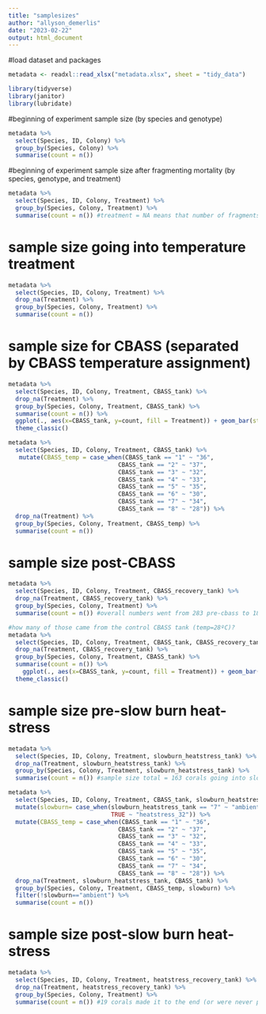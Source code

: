 ```yaml
---
title: "samplesizes"
author: "allyson_demerlis"
date: "2023-02-22"
output: html_document
---
```

#load dataset and packages
```r
metadata <- readxl::read_xlsx("metadata.xlsx", sheet = "tidy_data")

library(tidyverse)
library(janitor)
library(lubridate)
```

#beginning of experiment sample size (by species and genotype)
```r
metadata %>% 
  select(Species, ID, Colony) %>% 
  group_by(Species, Colony) %>% 
  summarise(count = n())
```
#beginning of experiment sample size after fragmenting mortality (by species, genotype, and treatment)
```r
metadata %>% 
  select(Species, ID, Colony, Treatment) %>% 
  group_by(Species, Colony, Treatment) %>% 
  summarise(count = n()) #treatment = NA means that number of fragments died before getting treatment assignment
```

# sample size going into temperature treatment
```r
metadata %>% 
  select(Species, ID, Colony, Treatment) %>% 
  drop_na(Treatment) %>% 
  group_by(Species, Colony, Treatment) %>% 
  summarise(count = n()) 
```

# sample size for CBASS (separated by CBASS temperature assignment)
```r
metadata %>% 
  select(Species, ID, Colony, Treatment, CBASS_tank) %>% 
  drop_na(Treatment) %>% 
  group_by(Species, Colony, Treatment, CBASS_tank) %>% 
  summarise(count = n()) %>% 
  ggplot(., aes(x=CBASS_tank, y=count, fill = Treatment)) + geom_bar(stat="identity") + facet_wrap(~Species + Colony) + scale_fill_manual(labels=c("Control", "Variable"), values = c( "#60DBDB", "#F54A34")) +
  theme_classic()

metadata %>% 
  select(Species, ID, Colony, Treatment, CBASS_tank) %>% 
   mutate(CBASS_temp = case_when(CBASS_tank == "1" ~ "36",
                               CBASS_tank == "2" ~ "37",
                               CBASS_tank == "3" ~ "32",
                               CBASS_tank == "4" ~ "33",
                               CBASS_tank == "5" ~ "35",
                               CBASS_tank == "6" ~ "30",
                               CBASS_tank == "7" ~ "34",
                               CBASS_tank == "8" ~ "28")) %>% 
  drop_na(Treatment) %>% 
  group_by(Species, Colony, Treatment, CBASS_temp) %>% 
  summarise(count = n())
```


# sample size post-CBASS
```r
metadata %>% 
  select(Species, ID, Colony, Treatment, CBASS_recovery_tank) %>% 
  drop_na(Treatment, CBASS_recovery_tank) %>% 
  group_by(Species, Colony, Treatment) %>% 
  summarise(count = n()) #overall numbers went from 283 pre-cbass to 183 post-cbass

#how many of those came from the control CBASS tank (temp=28ºC)?
metadata %>% 
  select(Species, ID, Colony, Treatment, CBASS_tank, CBASS_recovery_tank) %>% 
  drop_na(Treatment, CBASS_recovery_tank) %>% 
  group_by(Species, Colony, Treatment, CBASS_tank) %>% 
  summarise(count = n()) %>% 
    ggplot(., aes(x=CBASS_tank, y=count, fill = Treatment)) + geom_bar(stat="identity") + facet_wrap(~Species + Colony) + scale_fill_manual(labels=c("Control", "Variable"), values = c( "#60DBDB", "#F54A34")) +
  theme_classic()
```

# sample size pre-slow burn heat-stress
```r
metadata %>% 
  select(Species, ID, Colony, Treatment, slowburn_heatstress_tank) %>% 
  drop_na(Treatment, slowburn_heatstress_tank) %>% 
  group_by(Species, Colony, Treatment, slowburn_heatstress_tank) %>% 
  summarise(count = n()) #sample size total = 163 corals going into slow burn (lost 20 more corals due to CBASS stress)

metadata %>% 
  select(Species, ID, Colony, Treatment, CBASS_tank, slowburn_heatstress_tank) %>% 
  mutate(slowburn= case_when(slowburn_heatstress_tank == "7" ~ "ambient",
                             TRUE ~ "heatstress_32")) %>%  
  mutate(CBASS_temp = case_when(CBASS_tank == "1" ~ "36",
                               CBASS_tank == "2" ~ "37",
                               CBASS_tank == "3" ~ "32",
                               CBASS_tank == "4" ~ "33",
                               CBASS_tank == "5" ~ "35",
                               CBASS_tank == "6" ~ "30",
                               CBASS_tank == "7" ~ "34",
                               CBASS_tank == "8" ~ "28")) %>% 
  drop_na(Treatment, slowburn_heatstress_tank, CBASS_tank) %>% 
  group_by(Species, Colony, Treatment, CBASS_temp, slowburn) %>% 
  filter(!slowburn=="ambient") %>% 
  summarise(count = n())
```
# sample size post-slow burn heat-stress
```r
metadata %>% 
  select(Species, ID, Colony, Treatment, heatstress_recovery_tank) %>% 
  drop_na(Treatment, heatstress_recovery_tank) %>% 
  group_by(Species, Colony, Treatment) %>% 
  summarise(count = n()) #19 corals made it to the end (or were never put in the slow burn because they weren't ready for it)
```




